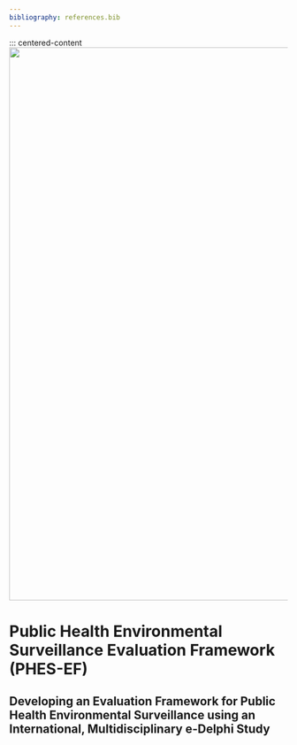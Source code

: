 ```yaml
---
bibliography: references.bib
---
```


::: centered-content
![](assets/phes-ef-logo_colour.svg){width="1000"}

# Public Health Environmental Surveillance Evaluation Framework (PHES-EF)

## Developing an Evaluation Framework for Public Health Environmental Surveillance using an International, Multidisciplinary e-Delphi Study
